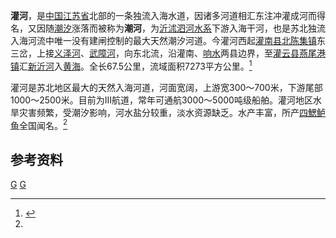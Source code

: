 {{Otheruses|灌河|other=同名或類似名的其它條目描述}}
{{Infobox River
  | river_name      = 灌河
  | image_name      =
  | image_size      = 
  | caption         = 
  | origin          = [[江苏省|江苏省]][[灌南县|灌南县]][[北陈集镇|北陈集镇]]东三岔
  | mouth           = 江苏省[[灌云县|灌云县]][[燕尾港镇|燕尾港镇]][[黄海|黄海]]
  | basin_countries = {{PRC}}
  | length          = 67.5 公里
  | elevation       = 
  | mouth_elevation = 
  | discharge       = 
  | watershed       = 7273 平方公里
}}
'''灌河'''，是[[中国|中国]][[江苏省|江苏省]]北部的一条独流入海水道，因诸多河道相汇东注冲灌成河而得名，又因随[[潮汐|潮汐]]涨落而被称为'''潮河'''，为[[沂沭泗河水系|沂沭泗河水系]]下游入海干河，也是苏北独流入海河流中唯一没有建闸控制的最大天然潮汐河道。今灌河西起[[灌南县|灌南县]][[北陈集镇|北陈集镇]]东三岔，上接[[义泽河|义泽河]]、[[武障河|武障河]]，向东北流，沿灌南、[[响水县|响水]]两县边界，至[[灌云县|灌云县]][[燕尾港镇|燕尾港镇]]汇[[新沂河|新沂河]]入[[黄海|黄海]]。全长67.5公里，流域面积7273平方公里。<ref name="中国河湖大典">{{cite book zh |author=《[[中国河湖大典|中国河湖大典]]》编纂委员会 |title=《中国河湖大典·淮河卷》 |format=M |edition=1 |location=北京 |publisher=中国水利水电出版社 |date=2010年9月 |pages=229页 |id= ISBN 978-7-5084-7953-8}}</ref>

灌河是苏北地区最大的天然入海河道，河面宽阔，上游宽300～700米，下游尾部1000～2500米。目前为Ⅲ航道，常年可通航3000～5000吨级船舶。灌河地区水旱灾害频繁，受潮汐影响，河水盐分较重，淡水资源缺乏。水产丰富，所产[[松江鱸|四鰓鲈鱼]]全国闻名。<ref name="中国河湖大典"/>

==参考资料==
{{reflist}}
[[Category:沂沭泗河水系|G]]
[[Category:江苏河流|G]]